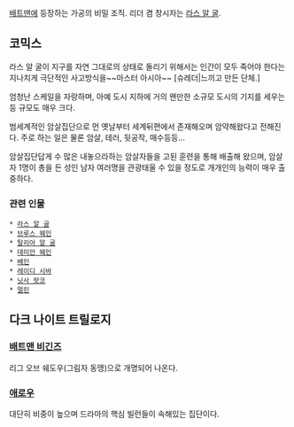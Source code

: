 [[배트맨]]에 등장하는 가공의 비밀 조직. 리더 겸 창시자는 [[라스 알 굴]].

== 코믹스 ==
라스 알 굴이 지구를 자연 그대로의 상태로 돌리기 위해서는 인간이 모두 죽어야 한다는 지나치게 극단적인 사고방식을~~마스터 아시아~~ [슈레더|느끼고 만든 단체.] 

엄청난 스케일을 자랑하며, 아예 도시 지하에 거의 왠만한 소규모 도시의 기지를 세우는등 규모도 매우 크다.

범세계적인 암살집단으로 먼 옛날부터 세계뒤편에서 존재해오며 암약해왔다고 전해진다. 주로 하는 일은 물론 암살, 테러, 뒷공작, 매수등등...

암살집단답게 수 많은 내놓으라하는 암살자들을 고된 훈련을 통해 배출해 왔으며, 암살자 1명이 총을 든 성인 남자 여러명을 관광태울 수 있을 정도로 개개인의 능력이 매우 출중하다. 

=== 관련 인물 ===
 * [[라스 알 굴]]
 * [[브루스 웨인]]
 * [[탈리아 알 굴]]
 * [[데미안 웨인]]
 * [[베인]]
 * [[레이디 시바]]
 * [[닛사 랏코]]
 * [[멀린]]

== 다크 나이트 트릴로지 ==
=== [[배트맨 비긴즈]] ===
리그 오브 쉐도우(그림자 동맹)으로 개명되어 나온다.
=== [[애로우]] ===
대단히 비중이 높으며 드라마의 핵심 빌런들이 속해있는 집단이다.
